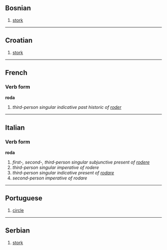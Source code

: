 == Bosnian==

# [[stork]]

----

== Croatian==

# [[stork]]

----

==French==
===Verb form===
'''roda'''

# ''third-person singular indicative past historic of [[roder]]''

----

==Italian==
===Verb form===
'''roda'''

# ''first-, second-, third-person singular subjunctive present of [[rodere]]''
# ''third-person singular imperative of rodere''
# ''third-person singular indicative present of [[rodare]]''
# ''second-person imperative of rodare''

----

== Portuguese ==

# [[circle]]

----

== Serbian ==

# [[stork]]